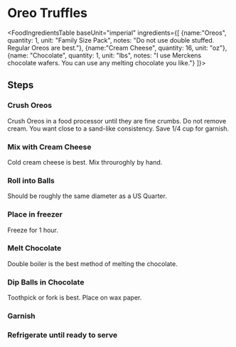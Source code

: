 
# Oreo Truffles

<FoodIngredientsTable baseUnit="imperial" ingredients={[
  {name:"Oreos", quantity: 1, unit: "Family Size Pack", notes: "Do not use double stuffed. Regular Oreos are best."},
  {name:"Cream Cheese", quantity: 16, unit: "oz"},
  {name: "Chocolate", quantity: 1, unit: "lbs", notes: "I use Merckens chocolate wafers. You can use any melting chocolate you like."}
]}>

## Steps

<Steps>

### Crush Oreos

Crush Oreos in a food processor until they are fine crumbs. Do not remove cream. You want close to a sand-like consistency. Save 1/4 cup for garnish.

### Mix with Cream Cheese

Cold cream cheese is best. Mix throuroghly by hand.

### Roll into Balls

Should be roughly the same diameter as a US Quarter.

### Place in freezer

Freeze for 1 hour.

### Melt Chocolate

Double boiler is the best method of melting the chocolate.

### Dip Balls in Chocolate

Toothpick or fork is best. Place on wax paper.

### Garnish

### Refrigerate until ready to serve

</Steps>
